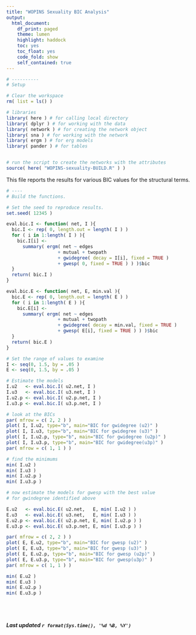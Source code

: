 ```yaml
---
title: "WOPINS Sexuality BIC Analysis"
output: 
  html_document:
    df_print: paged
    theme: lumen
    highlight: haddock
    toc: yes
    toc_float: yes
    code_fold: show
    self_contained: true
---
```


<style>
body {
text-align: justify}
</style>

```r

# ----------
# Setup 

# Clear the workspace
rm( list = ls() )

# libraries
library( here ) # for calling local directory
library( dplyr ) # for working with the data
library( network ) # for creating the network object
library( sna ) # for working with the network
library( ergm ) # for erg models
library( pander ) # for tables


# run the script to create the networks with the attributes
source( here( "WOPINS-sexuality-BUILD.R" ) )


```

This file reports the results for various BIC values for the structural terms.


```r

# ----
# Build the functions.

# Set the seed to reproduce results.
set.seed( 12345 )

eval.bic.I <- function( net, I ){
  bic.I <- rep( 0, length.out = length( I ) )
  for ( i in 1:length( I ) ){
    bic.I[i] <- 
      summary( ergm( net ~ edges
                   + mutual + twopath 
                   + gwidegree( decay = I[i], fixed = TRUE )
                   + gwesp( 0, fixed = TRUE ) ) )$bic
  }		
  return( bic.I )
}

eval.bic.E <- function( net, E, min.val ){
  bic.E <- rep( 0, length.out = length( E ) )
  for ( i in 1:length( E ) ){
    bic.E[i] <- 
      summary( ergm( net ~ edges
                   + mutual + twopath 
                   + gwidegree( decay = min.val, fixed = TRUE )
                   + gwesp( E[i], fixed = TRUE ) ) )$bic
  }		
  return( bic.E )
}

```

```r

# Set the range of values to examine
I <- seq(0, 1.5, by = .05 )
E <- seq(0, 1.5, by = .05 )

# Estimate the models
I.u2   <- eval.bic.I( u2.net, I )
I.u3   <- eval.bic.I( u3.net, I )
I.u2.p <- eval.bic.I( u2.p.net, I )
I.u3.p <- eval.bic.I( u3.p.net, I )

```

```r

# look at the BICs
par( mfrow = c( 2, 2 ) )
plot( I, I.u2, type="b", main="BIC for gwidegree (u2)" )
plot( I, I.u3, type="b", main="BIC for gwidegree (u3)" )
plot( I, I.u2.p, type="b", main="BIC for gwidegree (u2p)" )
plot( I, I.u3.p, type="b", main="BIC for gwidegree(u3p)" )
par( mfrow = c( 1, 1 ) )

# find the minimums
min( I.u2 )
min( I.u3 )
min( I.u2.p )
min( I.u3.p )

```

```r
# now estimate the models for gwesp with the best value 
# for gwindegree identified above

E.u2   <- eval.bic.E( u2.net,   E, min( I.u2 ) )
E.u3   <- eval.bic.E( u3.net,   E, min( I.u3 ) )
E.u2.p <- eval.bic.E( u2.p.net, E, min( I.u2.p ) )
E.u3.p <- eval.bic.E( u3.p.net, E, min( I.u3.p ) )

```

```r

par( mfrow = c( 2, 2 ) )
plot( E, E.u2, type="b", main="BIC for gwesp (u2)" )
plot( E, E.u3, type="b", main="BIC for gwesp (u3)" )
plot( E, E.u2.p, type="b", main="BIC for gwesp (u2p)" )
plot( E, E.u3.p, type="b", main="BIC for gwesp(u3p)" )
par( mfrow = c( 1, 1 ) )

min( E.u2 )
min( E.u3 )
min( E.u2.p )
min( E.u3.p )

```

<br>
<br>

###### ***Last updated `r format(Sys.time(), '%d %B, %Y')`***